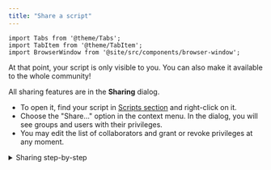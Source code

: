 ```yaml
---
title: "Share a script"
---
```


```mdx-code-block
import Tabs from '@theme/Tabs';
import TabItem from '@theme/TabItem';
import BrowserWindow from '@site/src/components/browser-window';
```

At that point, your script is only visible to you.
You can also
make it available to the whole community!

All sharing features are in the **Sharing** dialog.

* To open it, find your script in [Scripts section](https://public.datagrok.ai/scripts) and right-click on it.
* Choose the "Share..." option in the context menu.
In the dialog, you will see groups and users with their privileges.
* You may edit the list of collaborators and grant or revoke privileges at any moment.

<details>
<summary> Sharing step-by-step </summary>
<div>

```mdx-code-block
<BrowserWindow url=''>
```

<div style={{'text-align': 'center'}}>

<img src={require('../pics/sharing.gif').default} style={{'border-radius': '5px'}}/>

</div>

```mdx-code-block
</BrowserWindow>
```

</div>
</details>


